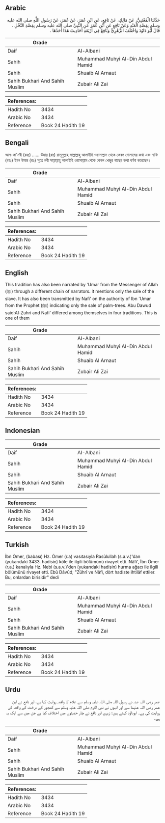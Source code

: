 ## Arabic


<div dir="rtl" lang="ar" style={{fontSize:'larger',backgroundColor:'#f8f9fa',padding:20}}>
حَدَّثَنَا الْقَعْنَبِيُّ، عَنْ مَالِكٍ، عَنْ نَافِعٍ، عَنِ ابْنِ عُمَرَ، عَنْ عُمَرَ، عَنْ رَسُولِ اللَّهِ صلى الله عليه وسلم بِقِصَّةِ الْعَبْدِ وَعَنْ نَافِعٍ عَنِ ابْنِ عُمَرَ عَنِ النَّبِيِّ صلى الله عليه وسلم بِقِصَّةِ النَّخْلِ ‏.‏ قَالَ أَبُو دَاوُدَ وَاخْتَلَفَ الزُّهْرِيُّ وَنَافِعٌ فِي أَرْبَعَةِ أَحَادِيثَ هَذَا أَحَدُهَا ‏.‏
</div>
<div style={{backgroundColor:'#f8f9fa',padding:20, marginBottom: 10}}><table> <thead> <tr> <th>Grade</th> <th></th> </tr> </thead> <tbody> <tr><td>Daif</td><td>Al-Albani</td></tr><tr><td>Sahih</td><td>Muhammad Muhyi Al-Din Abdul Hamid</td></tr><tr><td>Sahih</td><td>Shuaib Al Arnaut</td></tr><tr><td>Sahih Bukhari And Sahih Muslim</td><td>Zubair Ali Zai</td></tr></tbody></table><table> <thead> <tr> <th>References:</th> <th></th> </tr> </thead> <tbody><tr><td>Hadith No</td><td>3434</td></tr><tr><td>Arabic No</td><td>3434</td></tr><tr><td>Reference</td><td>Book 24 Hadith 19</td></tr></tbody></table></div>

## Bengali


<div dir="ltr" lang="bn" style={{fontSize:'larger',backgroundColor:'#f8f9fa',padding:20}}>
আল-কা'নবী (রহঃ) ...... উমার (রাঃ) রাসূলুল্লাহ সাল্লাল্লাহু আলাইহি ওয়াসাল্লাম থেকে কেবল গোলামের কথা এবং নাফি (রহঃ) ইবন উমার (রাঃ) সূত্রে নবী সাল্লাল্লাহু আলাইহি ওয়াসাল্লাম থেকে কেবল খেজুর গাছের কথা বর্ণনা করেছেন।
</div>
<div style={{backgroundColor:'#f8f9fa',padding:20, marginBottom: 10}}><table> <thead> <tr> <th>Grade</th> <th></th> </tr> </thead> <tbody> <tr><td>Daif</td><td>Al-Albani</td></tr><tr><td>Sahih</td><td>Muhammad Muhyi Al-Din Abdul Hamid</td></tr><tr><td>Sahih</td><td>Shuaib Al Arnaut</td></tr><tr><td>Sahih Bukhari And Sahih Muslim</td><td>Zubair Ali Zai</td></tr></tbody></table><table> <thead> <tr> <th>References:</th> <th></th> </tr> </thead> <tbody><tr><td>Hadith No</td><td>3434</td></tr><tr><td>Arabic No</td><td>3434</td></tr><tr><td>Reference</td><td>Book 24 Hadith 19</td></tr></tbody></table></div>

## English


<div dir="ltr" lang="en" style={{fontSize:'larger',backgroundColor:'#f8f9fa',padding:20}}>
This tradition has also been narrated by 'Umar from the Messenger of Allah (ﷺ) through a different chain of narrators. It mentions only the sale of the slave. It has also been transmitted by Nafi' on the authority of Ibn 'Umar from the Prophet (ﷺ) indicating only the sale of palm-trees. Abu Dawud said:Al-Zuhri and Nafi' differed among themselves in four traditions. This is one of them
</div>
<div style={{backgroundColor:'#f8f9fa',padding:20, marginBottom: 10}}><table> <thead> <tr> <th>Grade</th> <th></th> </tr> </thead> <tbody> <tr><td>Daif</td><td>Al-Albani</td></tr><tr><td>Sahih</td><td>Muhammad Muhyi Al-Din Abdul Hamid</td></tr><tr><td>Sahih</td><td>Shuaib Al Arnaut</td></tr><tr><td>Sahih Bukhari And Sahih Muslim</td><td>Zubair Ali Zai</td></tr></tbody></table><table> <thead> <tr> <th>References:</th> <th></th> </tr> </thead> <tbody><tr><td>Hadith No</td><td>3434</td></tr><tr><td>Arabic No</td><td>3434</td></tr><tr><td>Reference</td><td>Book 24 Hadith 19</td></tr></tbody></table></div>

## Indonesian


<div dir="ltr" lang="id" style={{fontSize:'larger',backgroundColor:'#f8f9fa',padding:20}}>

</div>
<div style={{backgroundColor:'#f8f9fa',padding:20, marginBottom: 10}}><table> <thead> <tr> <th>Grade</th> <th></th> </tr> </thead> <tbody> <tr><td>Daif</td><td>Al-Albani</td></tr><tr><td>Sahih</td><td>Muhammad Muhyi Al-Din Abdul Hamid</td></tr><tr><td>Sahih</td><td>Shuaib Al Arnaut</td></tr><tr><td>Sahih Bukhari And Sahih Muslim</td><td>Zubair Ali Zai</td></tr></tbody></table><table> <thead> <tr> <th>References:</th> <th></th> </tr> </thead> <tbody><tr><td>Hadith No</td><td>3434</td></tr><tr><td>Arabic No</td><td>3434</td></tr><tr><td>Reference</td><td>Book 24 Hadith 19</td></tr></tbody></table></div>

## Turkish


<div dir="ltr" lang="tr" style={{fontSize:'larger',backgroundColor:'#f8f9fa',padding:20}}>
İbn Ömer, (babası) Hz. Ömer (r.a) vasıtasıyla Rasûlullah (s.a.v.)'dan (yukarıdaki 3433. hadisin) köle ile ilgili bölümünü rivayet etti. Nâfi', İbn Ömer (r.a.) kanalıyla Hz. Nebi (s.a.v.)'den (yukarıdaki hadisin) hurma ağacı ile ilgili bölümünü rivayet etti. Ebû Dâvûd; "Zührî ve Nâfi, dört hadiste ihtilâf ettiler. Bu, on­lardan birisidir" dedi
</div>
<div style={{backgroundColor:'#f8f9fa',padding:20, marginBottom: 10}}><table> <thead> <tr> <th>Grade</th> <th></th> </tr> </thead> <tbody> <tr><td>Daif</td><td>Al-Albani</td></tr><tr><td>Sahih</td><td>Muhammad Muhyi Al-Din Abdul Hamid</td></tr><tr><td>Sahih</td><td>Shuaib Al Arnaut</td></tr><tr><td>Sahih Bukhari And Sahih Muslim</td><td>Zubair Ali Zai</td></tr></tbody></table><table> <thead> <tr> <th>References:</th> <th></th> </tr> </thead> <tbody><tr><td>Hadith No</td><td>3434</td></tr><tr><td>Arabic No</td><td>3434</td></tr><tr><td>Reference</td><td>Book 24 Hadith 19</td></tr></tbody></table></div>

## Urdu


<div dir="rtl" lang="ur" style={{fontSize:'larger',backgroundColor:'#f8f9fa',padding:20}}>
عمر رضی اللہ عنہ نے رسول اللہ صلی اللہ علیہ وسلم سے غلام کا واقعہ روایت کیا ہے، اور نافع نے ابن عمر رضی اللہ عنہما سے اور انہوں نے نبی اکرم صلی اللہ علیہ وسلم سے کھجور کے درخت کے واقعہ کی روایت کی ہے۔ ابوداؤد کہتے ہیں: زہری اور نافع نے چار حدیثوں میں اختلاف کیا ہے جن میں سے ایک یہ ہے۔
</div>
<div style={{backgroundColor:'#f8f9fa',padding:20, marginBottom: 10}}><table> <thead> <tr> <th>Grade</th> <th></th> </tr> </thead> <tbody> <tr><td>Daif</td><td>Al-Albani</td></tr><tr><td>Sahih</td><td>Muhammad Muhyi Al-Din Abdul Hamid</td></tr><tr><td>Sahih</td><td>Shuaib Al Arnaut</td></tr><tr><td>Sahih Bukhari And Sahih Muslim</td><td>Zubair Ali Zai</td></tr></tbody></table><table> <thead> <tr> <th>References:</th> <th></th> </tr> </thead> <tbody><tr><td>Hadith No</td><td>3434</td></tr><tr><td>Arabic No</td><td>3434</td></tr><tr><td>Reference</td><td>Book 24 Hadith 19</td></tr></tbody></table></div>